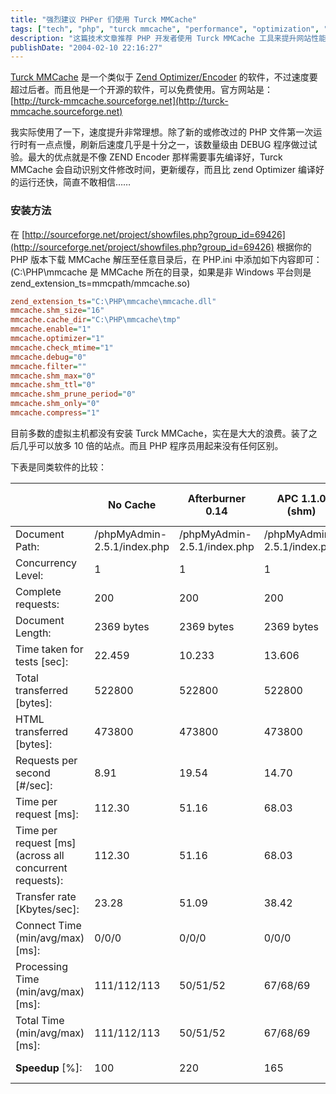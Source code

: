 ---
title: "强烈建议 PHPer 们使用 Turck MMCache"
tags: ["tech", "php", "turck mmcache", "performance", "optimization", "open source", "web development"]
description: "这篇技术文章推荐 PHP 开发者使用 Turck MMCache 工具来提升网站性能。作者详细介绍了这款开源软件的优势：它比 Zend Optimizer/Encoder 性能更好，可以免费使用，能自动识别文件修改并更新缓存，实际测试中速度提升显著。文章还提供了详细的安装方法、配置参数以及与其他同类工具（如 Afterburner、APC、PHP Accelerator 和 Zend Performance Suite）的性能对比数据，证明 Turck MMCache 在多项指标上表现最佳。"
publishDate: "2004-02-10 22:16:27"
---

[Turck MMCache](http://turck-mmcache.sourceforge.net/) 是一个类似于 [Zend Optimizer/Encoder](http://www.zend.com/) 的软件，不过速度要超过后者。而且他是一个开源的软件，可以免费使用。官方网站是：[http://turck-mmcache.sourceforge.net](http://turck-mmcache.sourceforge.net)

我实际使用了一下，速度提升非常理想。除了新的或修改过的 PHP 文件第一次运行时有一点点慢，刷新后速度几乎是十分之一，该数量级由 DEBUG 程序做过试验。最大的优点就是不像 ZEND Encoder 那样需要事先编译好，Turck MMCache 会自动识别文件修改时间，更新缓存，而且比 zend Optimizer 编译好的运行还快，简直不敢相信……

### 安装方法

在 [http://sourceforge.net/project/showfiles.php?group_id=69426](http://sourceforge.net/project/showfiles.php?group_id=69426) 根据你的 PHP 版本下载 MMCache 解压至任意目录后，在 PHP.ini 中添加如下内容即可：(C:\PHP\mmcache 是 MMCache 所在的目录，如果是非 Windows 平台则是 zend_extension_ts=mmcpath/mmcache.so)

```ini
zend_extension_ts="C:\PHP\mmcache\mmcache.dll"
mmcache.shm_size="16"
mmcache.cache_dir="C:\PHP\mmcache\tmp"
mmcache.enable="1"
mmcache.optimizer="1"
mmcache.check_mtime="1"
mmcache.debug="0"
mmcache.filter=""
mmcache.shm_max="0"
mmcache.shm_ttl="0"
mmcache.shm_prune_period="0"
mmcache.shm_only="0"
mmcache.compress="1"
```

目前多数的虚拟主机都没有安装 Turck MMCache，实在是大大的浪费。装了之后几乎可以放多 10 倍的站点。而且 PHP 程序员用起来没有任何区别。

下表是同类软件的比较：

| | No Cache | Afterburner 0.14 | APC 1.1.0 (shm) | APC 2.0b | PHP Accelerator 1.3.3r2 | Turck MMCache 2.4.0* | Zend Performance Suite 3.5.0** |
|---|---|---|---|---|---|---|---|
| Document Path: | /phpMyAdmin-2.5.1/index.php | /phpMyAdmin-2.5.1/index.php | /phpMyAdmin-2.5.1/index.php | /phpMyAdmin-2.5.1/index.php | /phpMyAdmin-2.5.1/index.php | /phpMyAdmin-2.5.1/index.php | /phpMyAdmin-2.5.1/index.php |
| Concurrency Level: | 1 | 1 | 1 | 1 | 1 | 1 | 1 |
| Complete requests: | 200 | 200 | 200 | 200 | 200 | 200 | 200 |
| Document Length: | 2369 bytes | 2369 bytes | 2369 bytes | 2369 bytes | 2369 bytes | 2369 bytes | 2369 bytes |
| Time taken for tests [sec]: | 22.459 | 10.233 | 13.606 | 4.864 | 5.080 | 4.622 | 4.689 |
| Total transferred [bytes]: | 522800 | 522800 | 522800 | 522800 | 529200 | 522800 | 522800 |
| HTML transferred [bytes]: | 473800 | 473800 | 473800 | 473800 | 473800 | 473800 | 473800 |
| Requests per second [#/sec]: | 8.91 | 19.54 | 14.70 | 41.12 | 39.37 | **43.27** | 42.65 |
| Time per request [ms]: | 112.30 | 51.16 | 68.03 | 24.32 | 25.40 | **23.11** | 23.45 |
| Time per request [ms] (across all concurrent requests): | 112.30 | 51.16 | 68.03 | 24.32 | 25.40 | **23.11** | 23.45 |
| Transfer rate [Kbytes/sec]: | 23.28 | 51.09 | 38.42 | 107.48 | 104.17 | 113.11 | 111.49 |
| Connect Time (min/avg/max) [ms]: | 0/0/0 | 0/0/0 | 0/0/0 | 0/0/0 | 0/0/0 | 0/0/0 | 0/0/0 |
| Processing Time (min/avg/max) [ms]: | 111/112/113 | 50/51/52 | 67/68/69 | 24/24/25 | 25/25/26 | 22/23/24 | 23/23/24 |
| Total Time (min/avg/max) [ms]: | 111/112/113 | 50/51/52 | 67/68/69 | 24/24/25 | 25/25/26 | 22/23/24 | 23/23/24 |
| **Speedup** [%]: | 100 | 220 | 165 | 462 | 442 | **486 WINNER** | 480 The second |
